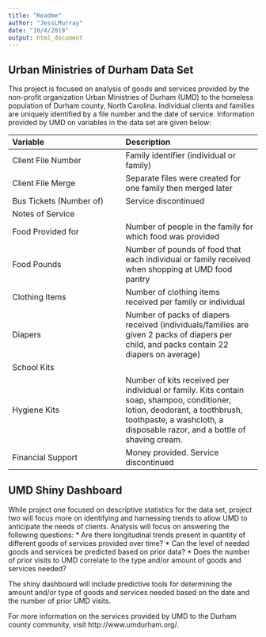 ```yaml
---
title: "Readme"
author: "JessLMurray"
date: "10/4/2019"
output: html_document
---
```


## Urban Ministries of Durham Data Set

This project is focused on analysis of goods and services provided by the non-profit organization Urban Ministries of Durham (UMD) to the homeless population of Durham county, North Carolina. Individual clients and families are uniquely identified by a file number and the date of service. Information provided by UMD on variables in the data set are given below:

| Variable | Description |
|:---------|:-----------|
| Client File Number | Family identifier (individual or family) |
| Client File Merge | Separate files were created for one family then merged later |
| Bus Tickets (Number of) | Service discontinued |
| Notes of Service |  |
| Food Provided for | Number of people in the family for which food was provided |
| Food Pounds | Number of pounds of food that each individual or family received when shopping at UMD food pantry |
| Clothing Items | Number of clothing items received per family or individual |
| Diapers | Number of packs of diapers received (individuals/families are given 2 packs of diapers per child, and packs contain 22 diapers on average) |
| School Kits |  |
| Hygiene Kits | Number of kits received per individual or family. Kits contain soap, shampoo, conditioner, lotion, deodorant, a toothbrush, toothpaste, a washcloth, a disposable razor, and a bottle of shaving cream. |
| Financial Support | Money provided. Service discontinued |

## UMD Shiny Dashboard 

While project one focused on descriptive statistics for the data set, project two will focus more on identifying and harnessing trends to allow UMD to anticipate the needs of clients. Analysis will focus on answering the following questions: 
* Are there longitudinal trends present in quantity of different goods of services provided over time?
* Can the level of needed goods and services be predicted based on prior data?
* Does the number of prior visits to UMD correlate to the type and/or amount of goods and services needed?

The shiny dashboard will include predictive tools for determining the amount and/or type of goods and services needed based on the date and the number of prior UMD visits. 

For more information on the services provided by UMD to the Durham county community, visit http://www.umdurham.org/. 
